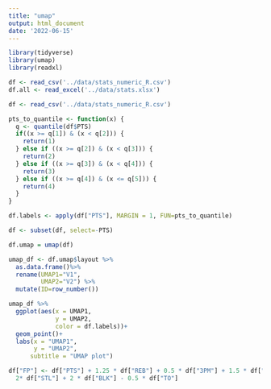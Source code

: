 ```yaml
---
title: "umap"
output: html_document
date: '2022-06-15'
---
```


```r
library(tidyverse)
library(umap)
library(readxl)
```

```r
df <- read_csv('../data/stats_numeric_R.csv')
df.all <- read_excel('../data/stats.xlsx')
```

```r

df <- read_csv('../data/stats_numeric_R.csv')

pts_to_quantile <- function(x) {
  q <- quantile(df$PTS)
  if((x >= q[1]) & (x < q[2])) {
    return(1)
  } else if ((x >= q[2]) & (x < q[3])) {
    return(2)
  } else if ((x >= q[3]) & (x < q[4])) {
    return(3)
  } else if ((x >= q[4]) & (x <= q[5])) {
    return(4)
  }
}

df.labels <- apply(df["PTS"], MARGIN = 1, FUN=pts_to_quantile)

df <- subset(df, select=-PTS)

df.umap = umap(df)

umap_df <- df.umap$layout %>%
  as.data.frame()%>%
  rename(UMAP1="V1",
         UMAP2="V2") %>%
  mutate(ID=row_number())

umap_df %>%
  ggplot(aes(x = UMAP1, 
             y = UMAP2, 
             color = df.labels))+
  geom_point()+
  labs(x = "UMAP1",
       y = "UMAP2",
      subtitle = "UMAP plot")

```

```r

df["FP"] <- df["PTS"] + 1.25 * df["REB"] + 0.5 * df["3PM"] + 1.5 * df["AST"] + 
  2* df["STL"] + 2 * df["BLK"] - 0.5 * df["TO"]


```


```r
```

